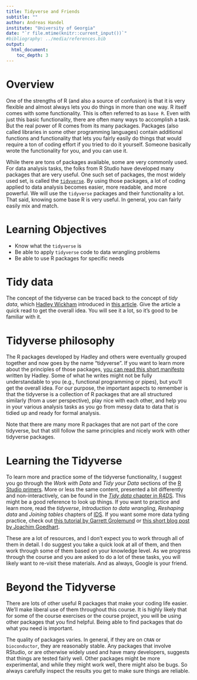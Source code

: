 ```yaml
---
title: Tidyverse and Friends 
subtitle: ""
author: Andreas Handel
institute: "University of Georgia"
date: "`r file.mtime(knitr::current_input())`"
#bibliography: ../media/references.bib
output: 
  html_document:
    toc_depth: 3
---
```




# Overview

One of the strengths of R (and also a source of confusion) is that it is very flexible and almost always lets you do things in more than one way. 
R itself comes with some functionality. This is often referred to as `base R`. Even with just this basic functionality, there are often many ways to accomplish a task. But the real power of R comes from its many packages. Packages (also called libraries in some other programming languages) contain additional functions and functionality that lets you fairly easily do things that would require a ton of coding effort if you tried to do it yourself. Someone basically wrote the functionality for you, and you can use it.

While there are tons of packages available, some are very commonly used. For data analysis tasks, the folks from R Studio have developed many packages that are very useful. One such set of packages, the most widely used set, is called the [`tidyverse`](https://www.tidyverse.org/). By using those packages, a lot of coding applied to data analysis becomes easier, more readable, and more powerful. We will use the `tidyverse` packages and their functionality a lot. That said, knowing some base R is very useful. In general, you can fairly easily mix and match. 

# Learning Objectives
* Know what the `tidyverse` is
* Be able to apply `tidyverse` code to data wrangling problems
* Be able to use R packages for specific needs



# Tidy data

The concept of the tidyverse can be traced back to the concept of _tidy data_, which [Hadley Wickham](http://hadley.nz/) introduced in [this article](https://www.jstatsoft.org/article/view/v059i10/). Give the article a quick read to get the overall idea. You will see it a lot, so it's good to be familiar with it. 


# Tidyverse philosophy 

The R packages developed by Hadley and others were eventually grouped together and now goes by the name "tidyverse". If you want to learn more about the principles of those packages, [you can read this short manifesto](https://tidyverse.tidyverse.org/articles/manifesto.html) written by Hadley. Some of what he writes might not be fully understandable to you (e.g., functional programming or pipes), but you'll get the overall idea. For our purpose, the important aspects to remember is that the tidyverse is a collection of R packages that are all structured similarly (from a user perspective), play nice with each other, and help you in your various analysis tasks as you go from messy data to data that is tidied up and ready for formal analysis.

Note that there are many more R packages that are not part of the core tidyverse, but that still follow the same principles and nicely work with other tidyverse packages.


# Learning the Tidyverse 

To learn more and practice some of the tidyverse functionality, I suggest you go through the _Work with Data_ and _Tidy your Data_ sections of the [R Studio primers](https://rstudio.cloud/learn/primers/). More or less the same content, presented a bit differently and non-interactively, can be found in the [_Tidy data_ chapter in R4DS](https://r4ds.had.co.nz/tidy-data.html). This might be a good reference to look up things. If you want to practice and learn more, read the  _tidyverse_, _Introduction to data wrangling_, _Reshaping data_ and _Joining tables_ chapters of [IDS](https://rafalab.github.io/dsbook/). If you want some more data tyding practice, check out [this tutorial by Garrett Grolemund](http://garrettgman.github.io/tidying/) or [this short blog post by Joachim Goedhart](https://thenode.biologists.com/converting-excellent-spreadsheets-tidy-data/education/). 

These are a lot of resources, and I don't expect you to work through all of them in detail. I do suggest you take a quick look at all of them, and then work through some of them based on your knowledge level. As we progress through the course and you are asked to do a lot of these tasks, you will likely want to re-visit these materials. And as always, Google is your friend.


# Beyond the Tidyverse

There are lots of other useful R packages that make your coding life easier. We'll make liberal use of them throughout this course. It is highly likely that for some of the course exercises or the course project, you will be using other packages that you find helpful. Being able to find packages that do what you need is important. 

The quality of packages varies. In general, if they are on `CRAN` or `bioconductor`, they are reasonably stable. Any packages that involve RStudio, or are otherwise widely used and have many developers, suggests that things are tested fairly well. Other packages might be more experimental, and while they might work well, there might also be bugs. So always carefully inspect the results you get to make sure things are reliable. 



